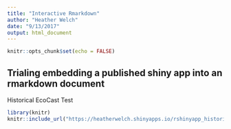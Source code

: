 ```yaml
---
title: "Interactive Rmarkdown"
author: "Heather Welch"
date: "9/13/2017"
output: html_document
---
```


```r
knitr::opts_chunk$set(echo = FALSE)
```

## Trialing embedding a published shiny app into an rmarkdown document

Historical EcoCast Test

```r

library(knitr)
knitr::include_url("https://heatherwelch.shinyapps.io/rshinyapp_historical/",height="1200px")
```

